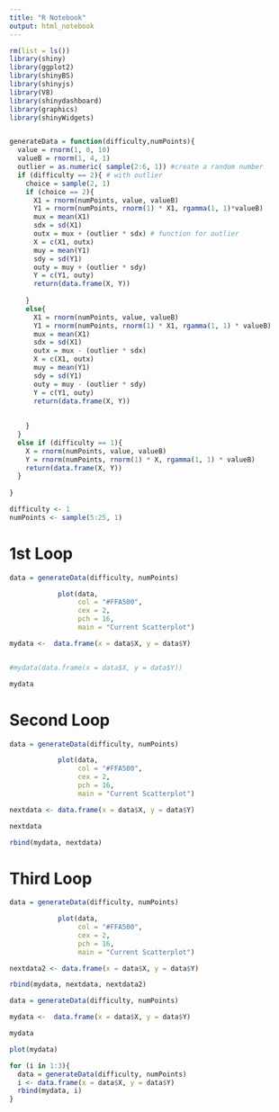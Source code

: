 ```yaml
---
title: "R Notebook"
output: html_notebook
---
```



```r
rm(list = ls())
library(shiny)
library(ggplot2)
library(shinyBS)
library(shinyjs)
library(V8)
library(shinydashboard)
library(graphics)
library(shinyWidgets)


generateData = function(difficulty,numPoints){
  value = rnorm(1, 0, 10)
  valueB = rnorm(1, 4, 1)
  outlier = as.numeric( sample(2:6, 1)) #create a random number
  if (difficulty == 2){ # with outlier
    choice = sample(2, 1)
    if (choice == 2){
      X1 = rnorm(numPoints, value, valueB)
      Y1 = rnorm(numPoints, rnorm(1) * X1, rgamma(1, 1)*valueB)
      mux = mean(X1)
      sdx = sd(X1)
      outx = mux + (outlier * sdx) # function for outlier
      X = c(X1, outx)
      muy = mean(Y1)
      sdy = sd(Y1)
      outy = muy + (outlier * sdy) 
      Y = c(Y1, outy)
      return(data.frame(X, Y))
      
    }
    else{
      X1 = rnorm(numPoints, value, valueB)
      Y1 = rnorm(numPoints, rnorm(1) * X1, rgamma(1, 1) * valueB)
      mux = mean(X1)
      sdx = sd(X1)
      outx = mux - (outlier * sdx)
      X = c(X1, outx)
      muy = mean(Y1)
      sdy = sd(Y1)
      outy = muy - (outlier * sdy)
      Y = c(Y1, outy)
      return(data.frame(X, Y))
      
      
    }
  }
  else if (difficulty == 1){
    X = rnorm(numPoints, value, valueB)
    Y = rnorm(numPoints, rnorm(1) * X, rgamma(1, 1) * valueB)
    return(data.frame(X, Y))
  }
  
}

```

```r

difficulty <- 1
numPoints <- sample(5:25, 1)

```

# 1st Loop

```r

data = generateData(difficulty, numPoints)

```


```r
            plot(data,
                 col = "#FFA500",
                 cex = 2,
                 pch = 16,
                 main = "Current Scatterplot")

```


```r

mydata <-  data.frame(x = data$X, y = data$Y)


#mydata(data.frame(x = data$X, y = data$Y))

mydata

```

# Second Loop

```r

data = generateData(difficulty, numPoints)

```


```r
            plot(data,
                 col = "#FFA500",
                 cex = 2,
                 pch = 16,
                 main = "Current Scatterplot")

```



```r

nextdata <- data.frame(x = data$X, y = data$Y)

nextdata

rbind(mydata, nextdata)

```

# Third Loop

```r

data = generateData(difficulty, numPoints)

```


```r
            plot(data,
                 col = "#FFA500",
                 cex = 2,
                 pch = 16,
                 main = "Current Scatterplot")

```


```r

nextdata2 <- data.frame(x = data$X, y = data$Y)

rbind(mydata, nextdata, nextdata2)


```


```r

data = generateData(difficulty, numPoints)

mydata <-  data.frame(x = data$X, y = data$Y)

mydata

plot(mydata)
```

```r

for (i in 1:3){
  data = generateData(difficulty, numPoints)
  i <- data.frame(x = data$X, y = data$Y)
  rbind(mydata, i)
}



```







